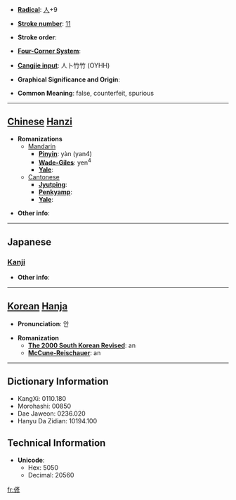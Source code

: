 * '''[[Wiktionary:Chinese radical index| Radical]]''': [[Wiktionary:Chinese radical index 人|人]]+9

* '''[[Wiktionary:Chinese total strokes index|Stroke number]]''': [[Wiktionary:Chinese total strokes index 11|11]]

* '''Stroke order''': 

* '''[[Wiktionary:Chinese four corner index|Four-Corner System]]''': 

* '''[[Wiktionary:Chinese Cangjie index|Cangjie input]]''': 人卜竹竹 (OYHH)

* '''Graphical Significance and Origin''': 

* '''Common Meaning''': false, counterfeit, spurious

----

== [[Chinese]] [[Hanzi]] ==

* '''Romanizations'''
** [[Mandarin]]
*** '''[[Pinyin]]''': yàn (yan4)
*** '''[[Wade-Giles]]''': yen<sup>4</sup>
*** '''[[Yale]]''': 
**[[Cantonese]]
***'''[[Jyutping]]''':
***'''[[Penkyamp]]''': 
***'''[[Yale]]''': 

* '''Other info''': 

----

==Japanese==
===[[Kanji]]===
{{kanji|on readings=[[がん]] (gan), [[げん]] (gen)
|kun readings=[[いつわる]] (itsuwaru), [[にせ]] (nise)
}}

* '''Other info''':  

----

== [[Korean]] [[Hanja]] ==

* '''Pronunciation''': 안

* '''Romanization'''
** '''[[The 2000 South Korean Revised Romanization|The 2000 South Korean Revised]]''': an
** '''[[McCune-Reischauer]]''': an

----

== Dictionary Information ==

* KangXi: 0110.180
* Morohashi: 00850
* Dae Jaweon: 0236.020
* Hanyu Da Zidian: 10194.100

== Technical Information ==

* '''Unicode''':
** Hex: 5050
** Decimal: 20560

[[fr:偐]]